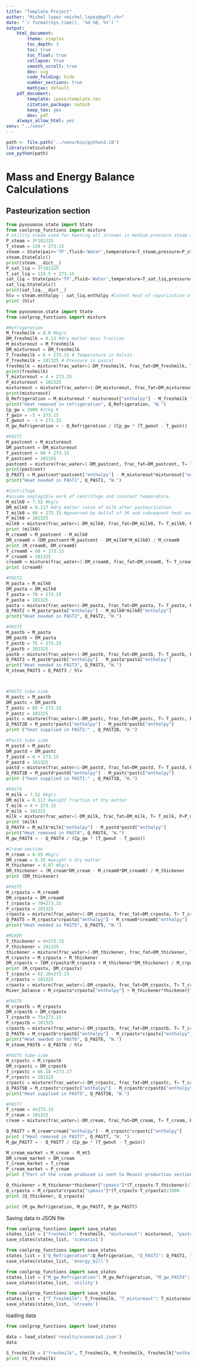```yaml
---
title: "Template Project"
author: "Michel lopez <michel.lopez@epfl.ch>"
date: "`r format(Sys.time(), '%d %B, %Y')`"
output:
    html_document:
        theme: simplex
        toc_depth: 3
        toc: true
        toc_float: true
        collapse: true
        smooth_scroll: true
        dev: svg
        code_folding: hide
        number_sections: true
        mathjax: default
    pdf_document:
        template: ipese/template.tex
        citation_package: natbib
        keep_tex: yes
        dev: pdf
    always_allow_html: yes
venv: "../venv"
---
```


```r
path <- file.path('../venv/bin/python3.10')
library(reticulate)
use_python(path)
```


# Mass and Energy Balance Calculations

## Pasteurization section

```python
from pyxosmose.state import State
from coolprop_functions import mixture
# utility steam used for heating all streams is medium pressure steam at 3 bar entering as saturated vapor and leaving at saturated liquid
P_steam = 3*101325
T_steam = 134 + 273.15
steam = State(pair='TP',fluid='Water',temperature=T_steam,pressure=P_steam)
steam.StateCalc()
print(steam.__dict__)
P_sat_liq = 3*101325
T_sat_liq = 133.5 + 273.15
sat_liq = State(pair='TP',fluid='Water',temperature=T_sat_liq,pressure=P_sat_liq)
sat_liq.StateCalc()
print(sat_liq.__dict__)
hlv = steam.enthalpy - sat_liq.enthalpy #latent heat of vaporization of MP steam at 3 bar
print (hlv)

```

```python
from pyxosmose.state import State
from coolprop_functions import mixture

#Refrigeration 
M_freshmilk = 8.0 #kg/s
DM_freshmilk = 0.13 #dry matter mass fraction
M_mixtureout = M_freshmilk
DM_mixtureout = DM_freshmilk
T_freshmilk = 6 + 273.15 # Temperature in Kelvin
P_freshmilk = 101325 # Pressure in pascal 
freshmilk = mixture(frac_water=1-DM_freshmilk, frac_fat=DM_freshmilk, T= T_freshmilk, P=P_freshmilk)
print(freshmilk)
T_mixtureout = 4 + 273.15
P_mixtureout = 101325
mixtureout = mixture(frac_water=1-DM_mixtureout, frac_fat=DM_mixtureout, T= T_mixtureout, P=P_mixtureout)
print(mixtureout)
Q_Refrigeration = M_mixtureout * mixtureout["enthalpy"] - M_freshmilk * freshmilk["enthalpy"]
print("Heat removed in refrigeration", Q_Refrigeration, "W.")
Cp_gw = 3900 #J/kg K
T_gwin = -5 + 273.15
T_gwout = -1 + 273.15
M_gw_Refrigeration = - Q_Refrigeration / (Cp_gw * (T_gwout - T_gwin))

#PAST1
M_pastcent = M_mixtureout 
DM_pastcent = DM_mixtureout
T_pastcent = 60 + 273.15
P_pastcent = 101325
pastcent = mixture(frac_water=1-DM_pastcent, frac_fat=DM_pastcent, T= T_pastcent, P=P_pastcent)
print(pastcent)
Q_PAST1 = M_pastcent*pastcent["enthalpy"] - M_mixtureout*mixtureout["enthalpy"]
print("Heat needed in PAST1", Q_PAST1, "W.")

#Centrifuge
#assume neglegible work of centrifuge and constant temperature
M_milk0 = 7.52 #kg/s
DM_milk0 = 0.117 #dry matter ratio of milk after pasteurization
T_milk0 = 60 + 273.15 #governed by deltaT of 5K and subsequent heat exchangers
P_milk0 = 101325 
milk0 = mixture(frac_water=1-DM_milk0, frac_fat=DM_milk0, T= T_milk0, P=P_milk0)
print (milk0)
M_cream0 = M_pastcent - M_milk0
DM_cream0 = (DM_pastcent*M_pastcent - DM_milk0*M_milk0) / M_cream0
print (M_cream0, DM_cream0)
T_cream0 = 60 + 273.15
P_cream0 = 101325 
cream0 = mixture(frac_water=1-DM_cream0, frac_fat=DM_cream0, T= T_cream0, P=P_cream0)
print (cream0)

#PAST2
M_pasta = M_milk0
DM_pasta = DM_milk0
T_pasta = 70 + 273.15
P_pasta = 101325 
pasta = mixture(frac_water=1-DM_pasta, frac_fat=DM_pasta, T= T_pasta, P=P_pasta)
Q_PAST2 = M_pasta*pasta["enthalpy"] - M_milk0*milk0["enthalpy"]
print("Heat needed in PAST2", Q_PAST2, "W.")

#PAST3
M_pastb = M_pasta
DM_pastb = DM_pasta
T_pastb = 75 + 273.15
P_pastb = 101325
pastb = mixture(frac_water=1-DM_pastb, frac_fat=DM_pastb, T= T_pastb, P=P_pastb)
Q_PAST3 = M_pastb*pastb["enthalpy"] - M_pasta*pasta["enthalpy"]
print("Heat needed in PAST3", Q_PAST3, "W.")
M_steam_PAST3 = Q_PAST3 / hlv



#PAST2 tube-side
M_pastc = M_pastb
DM_pastc = DM_pastb
T_pastc = 65 + 273.15
P_pastc = 101325
pastc = mixture(frac_water=1-DM_pastc, frac_fat=DM_pastc, T= T_pastc, P=P_pastc)
Q_PAST2B = M_pastc*pastc["enthalpy"] - M_pastb*pastb["enthalpy"]
print ("heat supplied in PAST2:" , Q_PAST2B, "W.")

#Past1 tube side
M_pastd = M_pastc
DM_pastd = DM_pastc
T_pastd = 6 + 273.15
P_pastd = 101325
pastd = mixture(frac_water=1-DM_pastd, frac_fat=DM_pastd, T= T_pastd, P=P_pastd)
Q_PAST1B = M_pastd*pastd["enthalpy"] - M_pastc*pastc["enthalpy"]
print ("heat supplied in PAST1:" , Q_PAST1B, "W.")

#PAST4
M_milk = 7.52 #kg/s 
DM_milk = 0.117 #weight fraction of dry matter
T_milk = 4 + 273.15
P_milk = 101325 
milk = mixture(frac_water=1-DM_milk, frac_fat=DM_milk, T= T_milk, P=P_milk)
print (milk)
Q_PAST4 = M_milk*milk["enthalpy"] - M_pastd*pastd["enthalpy"]
print("Heat removed in PAST4", Q_PAST4, "W.")
M_gw_PAST4 = - Q_PAST4 / (Cp_gw * (T_gwout - T_gwin))

#Cream section
M_cream = 0.55 #kg/s
DM_cream = 0.35 #weight % dry matter
M_thickener = 0.07 #kg/s
DM_thickener = (M_cream*DM_cream - M_cream0*DM_cream0) / M_thickener
print (DM_thickener)

#PAST5
M_crpasta = M_cream0
DM_crpasta = DM_cream0
T_crpasta = 70+273.15
P_crpasta = 101325
crpasta = mixture(frac_water=1-DM_crpasta, frac_fat=DM_crpasta, T= T_crpasta, P=P_crpasta)
Q_PAST5 = M_crpasta*crpasta["enthalpy"] - M_cream0*cream0["enthalpy"]
print("Heat needed in PAST5", Q_PAST5, "W.")

#MIXER
T_thickener = 4+273.15
P_thickener = 101325
thickener = mixture(frac_water=1-DM_thickener, frac_fat=DM_thickener, T= T_thickener, P=P_thickener)
M_crpastx = M_crpasta + M_thickener 
DM_crpastx = (DM_crpasta*M_crpasta + M_thickener*DM_thickener) / M_crpastx
print (M_crpastx, DM_crpastx)
T_crpastx = 62.18+273.15
P_crpastx = 101325
crpastx = mixture(frac_water=1-DM_crpastx, frac_fat=DM_crpastx, T= T_crpastx, P=P_crpastx)
Mixer_balance = M_crpasta*crpasta["enthalpy"] + M_thickener*thickener["enthalpy"] - M_crpastx*crpastx["enthalpy"]

#PAST6
M_crpastb = M_crpastx 
DM_crpastb = DM_crpastx
T_crpastb = 75+273.15
P_crpastb = 101325
crpastb = mixture(frac_water=1-DM_crpastb, frac_fat=DM_crpastb, T= T_crpastb, P=P_crpastb)
Q_PAST6 = M_crpastb*crpastb["enthalpy"] - M_crpastx*crpastx["enthalpy"]
print("Heat needed in PAST6", Q_PAST6, "W.")
M_steam_PAST6 = Q_PAST6 / hlv

#PAST5 tube-side
M_crpastc = M_crpastb
DM_crpastc = DM_crpastb
T_crpastc = 66.18 +273.17
P_crpastc = 101325
crpastc = mixture(frac_water=1-DM_crpastc, frac_fat=DM_crpastc, T= T_crpastc, P=P_crpastc)
Q_PAST5B = M_crpastc*crpastc["enthalpy"] - M_crpastb*crpastb["enthalpy"]
print("Heat supplied in PAST5", Q_PAST5B, "W.")

#PAST7
T_cream = 4+273.15
P_cream = 101325
cream = mixture(frac_water=1-DM_cream, frac_fat=DM_cream, T= T_cream, P=P_cream)

Q_PAST7 = M_cream*cream["enthalpy"] - M_crpastc*crpastc["enthalpy"]
print ("Heat removed in PAST7", Q_PAST7, "W. ")
M_gw_PAST7 = - Q_PAST7 / (Cp_gw * (T_gwout - T_gwin))

```
```python
M_cream_market = M_cream - M_mt5
DM_cream_market = DM_cream
T_cream_market = T_cream
P_cream_market = P_cream
print ("Part of the cream produced is sent to Mesost production section, the rest is sent to market this is equal to:" , round(M_cream_market*3600, 2), "kg/h")
```
```python
Q_thickener = M_thickener*thickener["cpmass"]*(T_crpastx-T_thickener)/1000
Q_crpasta = M_crpasta*crpasta["cpmass"]*(T_crpastx-T_crpasta)/1000
print (Q_thickener, Q_crpasta)
```



```python
print (M_gw_Refrigeration, M_gw_PAST7, M_gw_PAST7)
```

Saving data in JSON file

```python
from coolprop_functions import save_states
states_list = {"freshmilk": freshmilk, "mixtureout": mixtureout, "pastcent": pastcent, "milk0": milk0, "pasta": pasta, "pastb": pastb, "pastc": pastc, "pastd": pastd, "milk": milk, "cream0": cream0, "crpasta" : crpasta, "crpastx": crpastx, "thickener": thickener, "crpastb": crpastb, "crpastc": crpastc , "cream": cream}
save_states(states_list, 'scenario1')

```

```python
from coolprop_functions import save_states
states_list = {"Q_Refrigeration":Q_Refrigeration, "Q_PAST1": Q_PAST1, "Q_PAST2": Q_PAST2, "Q_PAST3": Q_PAST3, "Q_PAST4": Q_PAST4, "Q_PAST5": Q_PAST5, "Q_PAST6": Q_PAST6, "Q_PAST7":Q_PAST7}
save_states(states_list, 'energy_bill')

```

```python
from coolprop_functions import save_states
states_list = {"M_gw_Refrigeration": M_gw_Refrigeration, "M_gw_PAST4": M_gw_PAST4, "M_gw_PAST7": M_gw_PAST7, "M_steam_PAST3": M_steam_PAST3, "M_steam_PAST6": M_steam_PAST6}
save_states(states_list, 'utility')

```

```python
from coolprop_functions import save_states
states_list = {"T_freshmilk": T_freshmilk, "T_mixtureout": T_mixtureout, "T_pastcent": T_pastcent, "T_milk0": T_milk0, "T_pasta": T_pasta, "T_pastb": T_pastb, "T_pastc": T_pastc, "T_pastd": T_pastd, "T_milk": T_milk, "T_cream0": T_cream0, "T_crpasta" : T_crpasta, "T_crpastx": T_crpastx, "T_thickener": T_thickener, "T_crpastb": T_crpastb, "T_crpastc": T_crpastc , "T_cream": T_cream, "P_freshmilk": P_freshmilk, "P_mixtureout": P_mixtureout, "P_pastcent": P_pastcent, "P_milk0": P_milk0, "P_pasta": P_pasta, "P_pastb": P_pastb, "P_pastc": P_pastc, "P_pastd": P_pastd, "P_milk": P_milk, "P_cream0": P_cream0, "P_crpasta" : P_crpasta, "P_crpastx": P_crpastx, "P_thickener": P_thickener, "P_crpastb": P_crpastb, "P_crpastc": P_crpastc , "P_cream": P_cream, "M_freshmilk": M_freshmilk, "M_mixtureout": M_mixtureout, "M_pastcent": M_pastcent, "M_milk0": M_milk0, "M_pasta": M_pasta, "M_pastb": M_pastb, "M_pastc": M_pastc, "M_pastd": M_pastd, "M_milk": M_milk, "M_cream0": M_cream0, "M_crpasta" : M_crpasta, "M_crpastx": M_crpastx, "M_thickener": M_thickener, "M_crpastb": M_crpastb, "M_crpastc": M_crpastc , "M_cream": M_cream}
save_states(states_list, 'streams')

```


loading data

```python
from coolprop_functions import load_states

data = load_states('results/scenario1.json')
data

```

```python
S_freshmilk = ("freshmilk", T_freshmilk, M_freshmilk, freshmilk["enthalpy"]/1000)
print (S_freshmilk)
```


